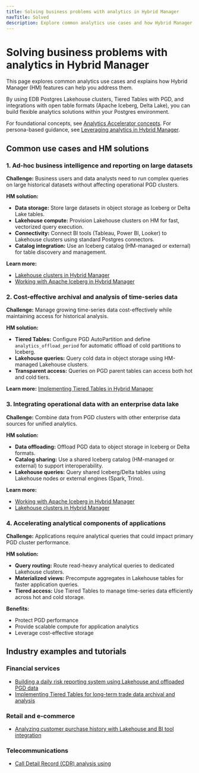 ```yaml
---
title: Solving business problems with analytics in Hybrid Manager
navTitle: Solved
description: Explore common analytics use cases and how Hybrid Manager features support them using Lakehouse, Tiered Tables, Iceberg, and Delta Lake.
---
```


# Solving business problems with analytics in Hybrid Manager

This page explores common analytics use cases and explains how Hybrid Manager (HM) features can help you address them.

By using EDB Postgres Lakehouse clusters, Tiered Tables with PGD, and integrations with open table formats (Apache Iceberg, Delta Lake), you can build flexible analytics solutions within your Postgres environment.

For foundational concepts, see [Analytics Accelerator concepts](../../analytics-concepts).
For persona-based guidance, see [Leveraging analytics in Hybrid Manager](./personas).

## Common use cases and HM solutions

### 1. Ad-hoc business intelligence and reporting on large datasets

**Challenge:**
Business users and data analysts need to run complex queries on large historical datasets without affecting operational PGD clusters.

**HM solution:**

- **Data storage:** Store large datasets in object storage as Iceberg or Delta Lake tables.
- **Lakehouse compute:** Provision Lakehouse clusters on HM for fast, vectorized query execution.
- **Connectivity:** Connect BI tools (Tableau, Power BI, Looker) to Lakehouse clusters using standard Postgres connectors.
- **Catalog integration:** Use an Iceberg catalog (HM-managed or external) for table discovery and management.

**Learn more:**

- [Lakehouse clusters in Hybrid Manager](./lakehouse)
- [Working with Apache Iceberg in Hybrid Manager](./iceberg)

### 2. Cost-effective archival and analysis of time-series data

**Challenge:**
Manage growing time-series data cost-effectively while maintaining access for historical analysis.

**HM solution:**

- **Tiered Tables:** Configure PGD AutoPartition and define `analytics_offload_period` for automatic offload of cold partitions to Iceberg.
- **Lakehouse queries:** Query cold data in object storage using HM-managed Lakehouse clusters.
- **Transparent access:** Queries on PGD parent tables can access both hot and cold tiers.

**Learn more:** [Implementing Tiered Tables in Hybrid Manager](./tiered_tables)

### 3. Integrating operational data with an enterprise data lake

**Challenge:**
Combine data from PGD clusters with other enterprise data sources for unified analytics.

**HM solution:**

- **Data offloading:** Offload PGD data to object storage in Iceberg or Delta formats.
- **Catalog sharing:** Use a shared Iceberg catalog (HM-managed or external) to support interoperability.
- **Lakehouse queries:** Query shared Iceberg/Delta tables using Lakehouse nodes or external engines (Spark, Trino).

**Learn more:**

- [Working with Apache Iceberg in Hybrid Manager](./iceberg)
- [Lakehouse clusters in Hybrid Manager](./lakehouse)

### 4. Accelerating analytical components of applications

**Challenge:**
Applications require analytical queries that could impact primary PGD cluster performance.

**HM solution:**

- **Query routing:** Route read-heavy analytical queries to dedicated Lakehouse clusters.
- **Materialized views:** Precompute aggregates in Lakehouse tables for faster application queries.
- **Tiered access:** Use Tiered Tables to manage time-series data efficiently across hot and cold storage.

**Benefits:**

- Protect PGD performance
- Provide scalable compute for application analytics
- Leverage cost-effective storage

## Industry examples and tutorials

### Financial services

- [Building a daily risk reporting system using Lakehouse and offloaded PGD data](#)
- [Implementing Tiered Tables for long-term trade data archival and analysis](#)

### Retail and e-commerce

- [Analyzing customer purchase history with Lakehouse and BI tool integration](#)

### Telecommunications

- [Call Detail Record (CDR) analysis using]()
